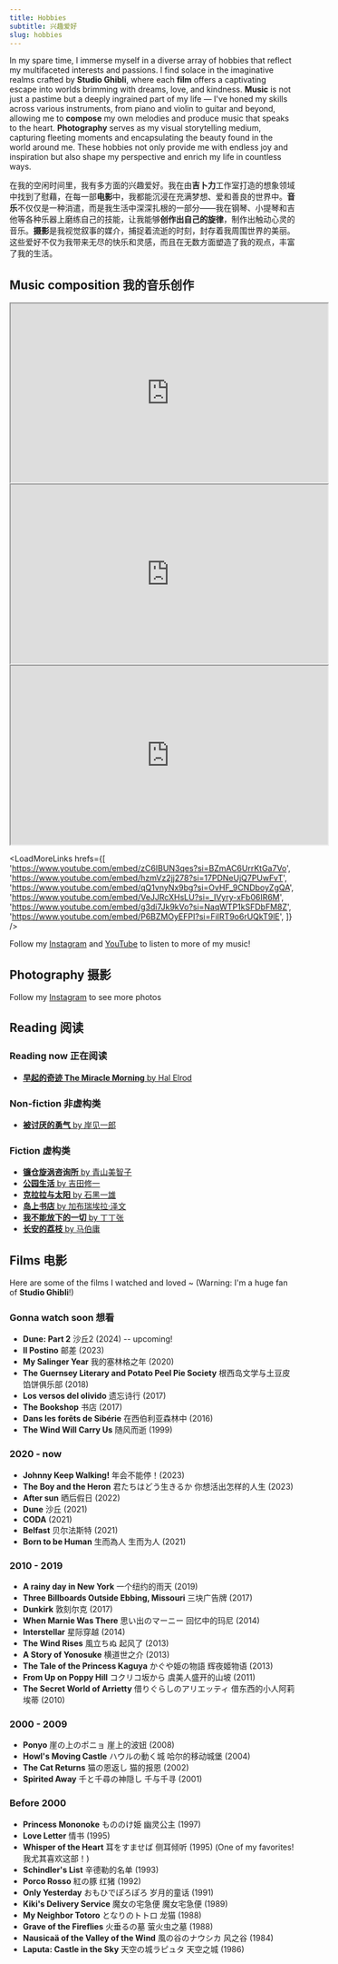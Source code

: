 ```yaml
---
title: Hobbies
subtitle: 兴趣爱好
slug: hobbies
---
```


In my spare time, I immerse myself in a diverse array of hobbies that reflect my multifaceted interests and passions. I find solace in the imaginative realms crafted by **Studio Ghibli**, where each **film** offers a captivating escape into worlds brimming with dreams, love, and kindness. **Music** is not just a pastime but a deeply ingrained part of my life — I've honed my skills across various instruments, from piano and violin to guitar and beyond, allowing me to **compose** my own melodies and produce music that speaks to the heart. **Photography** serves as my visual storytelling medium, capturing fleeting moments and encapsulating the beauty found in the world around me. These hobbies not only provide me with endless joy and inspiration but also shape my perspective and enrich my life in countless ways.

在我的空闲时间里，我有多方面的兴趣爱好。我在由**吉卜力**工作室打造的想象领域中找到了慰藉，在每一部**电影**中，我都能沉浸在充满梦想、爱和善良的世界中。**音乐**不仅仅是一种消遣，而是我生活中深深扎根的一部分——我在钢琴、小提琴和吉他等各种乐器上磨练自己的技能，让我能够**创作出自己的旋律**，制作出触动心灵的音乐。**摄影**是我视觉叙事的媒介，捕捉着流逝的时刻，封存着我周围世界的美丽。这些爱好不仅为我带来无尽的快乐和灵感，而且在无数方面塑造了我的观点，丰富了我的生活。

## Music composition 我的音乐创作

<iframe
  width='560'
  height='315'
  src='https://www.youtube.com/embed/FkM4nT9QW-w?si=xrV9EUhUJw_Us55U'
  title='YouTube video player'
  allow='accelerometer; autoplay; clipboard-write; encrypted-media; gyroscope; picture-in-picture; web-share'
  allowFullScreen
></iframe>

<iframe
  width='560'
  height='315'
  src='https://www.youtube.com/embed/Js0PuGFGTpc?si=5VIEPZ24IvG4xEw_'
  title='YouTube video player'
  allow='accelerometer; autoplay; clipboard-write; encrypted-media; gyroscope; picture-in-picture; web-share'
  allowFullScreen
></iframe>

<iframe
  width='560'
  height='315'
  src='https://www.youtube.com/embed/TeEKQYqgN_s?si=aQRRH7exHcxaAhBL'
  title='YouTube video player'
  allow='accelerometer; autoplay; clipboard-write; encrypted-media; gyroscope; picture-in-picture; web-share'
  allowFullScreen
></iframe>

<LoadMoreLinks
  hrefs={[
    'https://www.youtube.com/embed/zC6IBUN3qes?si=BZmAC6UrrKtGa7Vo',
    'https://www.youtube.com/embed/hzmVz2jj278?si=17PDNeUjQ7PUwFvT',
    'https://www.youtube.com/embed/qQ1vnyNx9bg?si=OvHF_9CNDboyZgQA',
    'https://www.youtube.com/embed/VeJJRcXHsLU?si=_IVyry-xFb06IR6M',
    'https://www.youtube.com/embed/g3di7Jk9kVo?si=NaqWTP1kSFDbFM8Z',
    'https://www.youtube.com/embed/P6BZMOyEFPI?si=FiIRT9o6rUQkT9lE',
  ]}
/>

Follow my [Instagram](https://instagram.com/bbfish_studio) and [YouTube](https://www.youtube.com/@bbfishstudio8837/videos) to listen to more of my music!

## Photography 摄影

<PhotoBentoGrid />

Follow my [Instagram](https://instagram.com/bbfish.photo) to see more photos

## Reading 阅读

### Reading now 正在阅读

- [**早起的奇迹 The Miracle Morning** by Hal Elrod](https://www.goodreads.com/book/show/17166225-the-miracle-morning)

### Non-fiction 非虚构类

- [**被讨厌的勇气** by 岸见一郎](https://book.douban.com/subject/36150914/)

### Fiction 虚构类

- [**镰仓旋涡咨询所** by 青山美智子](https://book.douban.com/subject/36014224/)
- [**公园生活** by 吉田修一](https://book.douban.com/subject/25835239/)
- [**克拉拉与太阳** by 石黑一雄](https://book.douban.com/subject/35315153/)
- [**岛上书店** by 加布瑞埃拉·泽文](https://book.douban.com/subject/26340138/)
- [**我不能放下的一切** by 丁丁张](https://book.douban.com/subject/36153728/)
- [**长安的荔枝** by 马伯庸](https://book.douban.com/subject/36104107/)

## Films 电影

Here are some of the films I watched and loved ~ (Warning: I'm a huge fan of **Studio Ghibli**!)

### Gonna watch soon 想看

- **Dune: Part 2** 沙丘2 (2024) -- upcoming!
- **Il Postino** 邮差 (2023)
- **My Salinger Year** 我的塞林格之年 (2020)
- **The Guernsey Literary and Potato Peel Pie Society** 根西岛文学与土豆皮馅饼俱乐部 (2018)
- **Los versos del olivido** 遗忘诗行 (2017)
- **The Bookshop** 书店 (2017)
- **Dans les forêts de Sibérie** 在西伯利亚森林中 (2016)
- **The Wind Will Carry Us** 随风而逝 (1999)

### 2020 - now

- **Johnny Keep Walking!** 年会不能停！(2023)
- **The Boy and the Heron** 君たちはどう生きるか 你想活出怎样的人生 (2023)
- **After sun** 晒后假日 (2022)
- **Dune** 沙丘 (2021)
- **CODA** (2021)
- **Belfast** 贝尔法斯特 (2021)
- **Born to be Human** 生而為人 生而为人 (2021)

### 2010 - 2019

- **A rainy day in New York** 一个纽约的雨天 (2019)
- **Three Billboards Outside Ebbing, Missouri** 三块广告牌 (2017)
- **Dunkirk** 敦刻尔克 (2017)
- **When Marnie Was There** 思い出のマーニー 回忆中的玛尼 (2014)
- **Interstellar** 星际穿越 (2014)
- **The Wind Rises** 風立ちぬ 起风了 (2013)
- **A Story of Yonosuke** 横道世之介 (2013)
- **The Tale of the Princess Kaguya** かぐや姫の物語 辉夜姬物语 (2013)
- **From Up on Poppy Hill** コクリコ坂から 虞美人盛开的山坡 (2011)
- **The Secret World of Arrietty** 借りぐらしのアリエッティ 借东西的小人阿莉埃蒂 (2010)

### 2000 - 2009

- **Ponyo** 崖の上のポニョ 崖上的波妞 (2008)
- **Howl's Moving Castle** ハウルの動く城 哈尔的移动城堡 (2004)
- **The Cat Returns** 猫の恩返し 猫的报恩 (2002)
- **Spirited Away** 千と千尋の神隠し 千与千寻 (2001)

### Before 2000

- **Princess Mononoke** もののけ姫 幽灵公主 (1997)
- **Love Letter** 情书 (1995)
- **Whisper of the Heart** 耳をすませば 侧耳倾听 (1995) (One of my favorites! 我尤其喜欢这部！)
- **Schindler's List** 辛德勒的名单 (1993)
- **Porco Rosso** 紅の豚 红猪 (1992)
- **Only Yesterday** おもひでぽろぽろ 岁月的童话 (1991)
- **Kiki's Delivery Service** 魔女の宅急便 魔女宅急便 (1989)
- **My Neighbor Totoro** となりのトトロ 龙猫 (1988)
- **Grave of the Fireflies** 火垂るの墓 萤火虫之墓 (1988)
- **Nausicaä of the Valley of the Wind** 風の谷のナウシカ 风之谷 (1984)
- **Laputa: Castle in the Sky** 天空の城ラピュタ 天空之城 (1986)
